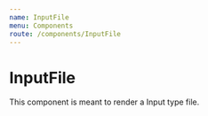 ```yaml
---
name: InputFile
menu: Components
route: /components/InputFile
---
```



# InputFile

This component is meant to render a Input type file.

<Props of={InputFile} />

<Playground>
  <InputFile
    name='contract'
    label='Subir contrato'
    onChange={function() {}}
    accept='.pdf'
  />
</Playground>
